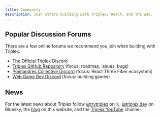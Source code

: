 ```yaml
---
title: Community
description: Join others building with Triplex, React, and the web.
---
```


## Popular Discussion Forums

There are a few online forums we recommend you join when building with Triplex.

- [The Official Triplex Discord](https://discord.gg/SUHCwfEk)
- [Triplex GitHub Repository](https://github.com/trytriplex/triplex) (focus: roadmap, issues, bugs)
- [Poimandres Collective Discord](https://discord.com/invite/poimandres) (focus: React Three Fiber ecosystem)
- [Web Game Dev Discord](https://webgamedev.com/discord) (focus: building games)

## News

For the latest news about Triplex follow [@trytriplex](https://x.com/trytriplex) on 𝕏, [@triplex.dev](https://bsky.app/profile/triplex.dev) on Bluesky, the [blog](/blog) on this website, and the [Triplex YouTube](https://www.youtube.com/@trytriplex) channel.
